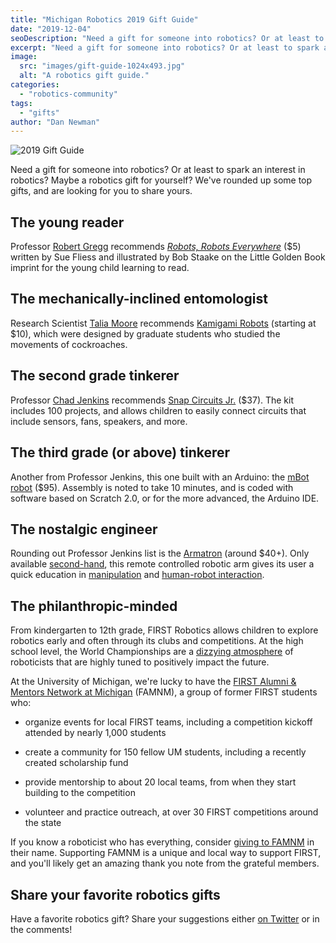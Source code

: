 ```yaml
---
title: "Michigan Robotics 2019 Gift Guide"
date: "2019-12-04"
seoDescription: "Need a gift for someone into robotics? Or at least to spark an interest in robotics? Maybe a robotics gift for yourself?"
excerpt: "Need a gift for someone into robotics? Or at least to spark an interest in robotics? Maybe a robotics gift for yourself?"
image:
  src: "images/gift-guide-1024x493.jpg"
  alt: "A robotics gift guide."
categories:
  - "robotics-community"
tags:
  - "gifts"
author: "Dan Newman"
---
```


![2019 Gift Guide](images/gift-guide-1024x493.jpg)

Need a gift for someone into robotics? Or at least to spark an interest in robotics? Maybe a robotics gift for yourself? We've rounded up some top gifts, and are looking for you to share yours.



## The young reader

<VideoCenter url="obwJ7HBd\_XA" />

Professor [Robert Gregg](https://2024.robotics.umich.edu/profile/robert-gregg/) recommends _[Robots, Robots Everywhere](https://www.indiebound.org/book/9780449810798)_ ($5) written by Sue Fliess and illustrated by Bob Staake on the Little Golden Book imprint for the young child learning to read.

## The mechanically-inclined entomologist

<VideoCenter url="qFR9Wkyc0Nc&feature=emb\_title" />

Research Scientist [Talia Moore](https://2024.robotics.umich.edu/profile/talia-moore/) recommends [Kamigami Robots](https://kamigamirobots.com) (starting at $10), which were designed by graduate students who studied the movements of cockroaches.

## The second grade tinkerer

<VideoCenter url="Ed0woZJOBSc" />

Professor [Chad Jenkins](https://2024.robotics.umich.edu/profile/chad-jenkins/) recommends [Snap Circuits Jr.](https://shop.elenco.com/consumers/brands/snap-circuits.html) ($37). The kit includes 100 projects, and allows children to easily connect circuits that include sensors, fans, speakers, and more.

## The third grade (or above) tinkerer

<VideoCenter url="ZNcebanW\_pQ" />

Another from Professor Jenkins, this one built with an Arduino: the [mBot robot](https://store.arduino.cc/usa/mbot-v1-1-blue) ($95). Assembly is noted to take 10 minutes, and is coded with software based on Scratch 2.0, or for the more advanced, the Arduino IDE.

## The nostalgic engineer

<VideoCenter url="qX76DDLg9jU" />

Rounding out Professor Jenkins list is the [Armatron](https://en.wikipedia.org/wiki/Armatron) (around $40+). Only available [second-hand](https://www.ebay.com/b/Armatron/19198/bn_7023250053), this remote controlled robotic arm gives its user a quick education in [manipulation](https://2024.robotics.umich.edu/research/focus-areas/robot-perception-manipulation/) and [human-robot interaction](https://2024.robotics.umich.edu/research/focus-areas/human-robot-interaction/).

## The philanthropic-minded

<VideoCenter url="hT4H4F\_s-jA" />

From kindergarten to 12th grade, FIRST Robotics allows children to explore robotics early and often through its clubs and competitions. At the high school level, the World Championships are a [dizzying atmosphere](https://twitter.com/UMRobotics/status/1121485384704253952) of roboticists that are highly tuned to positively impact the future.

At the University of Michigan, we're lucky to have the [FIRST Alumni & Mentors Network at Michigan](https://famnm.club) (FAMNM), a group of former FIRST students who:

- organize events for local FIRST teams, including a competition kickoff attended by nearly 1,000 students

- create a community for 150 fellow UM students, including a recently created scholarship fund

- provide mentorship to about 20 local teams, from when they start building to the competition

- volunteer and practice outreach, at over 30 FIRST competitions around the state

If you know a roboticist who has everything, consider [giving to FAMNM](http://giving.umich.edu/give/934852) in their name. Supporting FAMNM is a unique and local way to support FIRST, and you'll likely get an amazing thank you note from the grateful members.

## Share your favorite robotics gifts

Have a favorite robotics gift? Share your suggestions either [on Twitter](https://twitter.com/UMRobotics/status/1202238879106879488) or in the comments!
